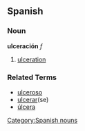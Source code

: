 == Spanish ==
=== Noun ===
'''ulceración''' ''f''
# [[ulceration]]

=== Related Terms ===
*[[ulceroso]]
*[[ulcerar]](se)
*[[úlcera]]

[[Category:Spanish nouns]]